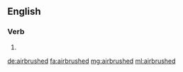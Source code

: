 ==English==

===Verb===
{{head|en}}

# {{en-past of|airbrush}}

[[de:airbrushed]]
[[fa:airbrushed]]
[[mg:airbrushed]]
[[ml:airbrushed]]